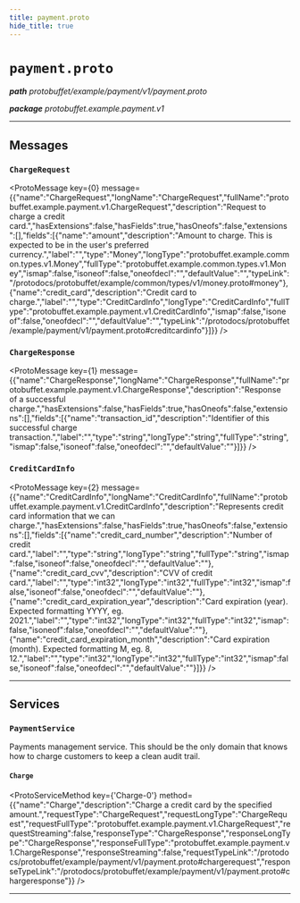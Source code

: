 ```yaml
---
title: payment.proto
hide_title: true
---
```



# `payment.proto`
_**path** protobuffet/example/payment/v1/payment.proto_

_**package** protobuffet.example.payment.v1_



---

## Messages


### `ChargeRequest`
<ProtoMessage key={0} message={{"name":"ChargeRequest","longName":"ChargeRequest","fullName":"protobuffet.example.payment.v1.ChargeRequest","description":"Request to charge a credit card.","hasExtensions":false,"hasFields":true,"hasOneofs":false,"extensions":[],"fields":[{"name":"amount","description":"Amount to charge. This is expected to be in the user's preferred currency.","label":"","type":"Money","longType":"protobuffet.example.common.types.v1.Money","fullType":"protobuffet.example.common.types.v1.Money","ismap":false,"isoneof":false,"oneofdecl":"","defaultValue":"","typeLink":"/protodocs/protobuffet/example/common/types/v1/money.proto#money"},{"name":"credit_card","description":"Credit card to charge.","label":"","type":"CreditCardInfo","longType":"CreditCardInfo","fullType":"protobuffet.example.payment.v1.CreditCardInfo","ismap":false,"isoneof":false,"oneofdecl":"","defaultValue":"","typeLink":"/protodocs/protobuffet/example/payment/v1/payment.proto#creditcardinfo"}]}} />


### `ChargeResponse`
<ProtoMessage key={1} message={{"name":"ChargeResponse","longName":"ChargeResponse","fullName":"protobuffet.example.payment.v1.ChargeResponse","description":"Response of a successful charge.","hasExtensions":false,"hasFields":true,"hasOneofs":false,"extensions":[],"fields":[{"name":"transaction_id","description":"Identifier of this successful charge transaction.","label":"","type":"string","longType":"string","fullType":"string","ismap":false,"isoneof":false,"oneofdecl":"","defaultValue":""}]}} />


### `CreditCardInfo`
<ProtoMessage key={2} message={{"name":"CreditCardInfo","longName":"CreditCardInfo","fullName":"protobuffet.example.payment.v1.CreditCardInfo","description":"Represents credit card information that we can charge.","hasExtensions":false,"hasFields":true,"hasOneofs":false,"extensions":[],"fields":[{"name":"credit_card_number","description":"Number of credit card.","label":"","type":"string","longType":"string","fullType":"string","ismap":false,"isoneof":false,"oneofdecl":"","defaultValue":""},{"name":"credit_card_cvv","description":"CVV of credit card.","label":"","type":"int32","longType":"int32","fullType":"int32","ismap":false,"isoneof":false,"oneofdecl":"","defaultValue":""},{"name":"credit_card_expiration_year","description":"Card expiration (year). Expected formatting YYYY, eg. 2021.","label":"","type":"int32","longType":"int32","fullType":"int32","ismap":false,"isoneof":false,"oneofdecl":"","defaultValue":""},{"name":"credit_card_expiration_month","description":"Card expiration (month). Expected formatting M, eg. 8, 12.","label":"","type":"int32","longType":"int32","fullType":"int32","ismap":false,"isoneof":false,"oneofdecl":"","defaultValue":""}]}} />

---
## Services


### `PaymentService`

Payments management service. This should be the only domain that knows how to charge customers to keep a clean audit trail.


#### `Charge`
<ProtoServiceMethod key={'Charge-0'} method={{"name":"Charge","description":"Charge a credit card by the specified amount.","requestType":"ChargeRequest","requestLongType":"ChargeRequest","requestFullType":"protobuffet.example.payment.v1.ChargeRequest","requestStreaming":false,"responseType":"ChargeResponse","responseLongType":"ChargeResponse","responseFullType":"protobuffet.example.payment.v1.ChargeResponse","responseStreaming":false,"requestTypeLink":"/protodocs/protobuffet/example/payment/v1/payment.proto#chargerequest","responseTypeLink":"/protodocs/protobuffet/example/payment/v1/payment.proto#chargeresponse"}} />


---


  